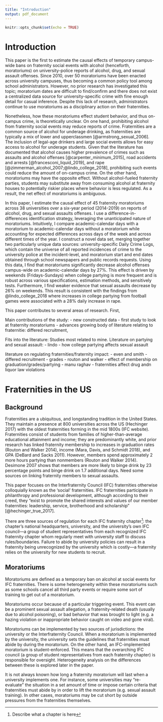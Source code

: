 ```yaml
---
title: "Introduction"
output: pdf_document
---
```


```r
knitr::opts_chunk$set(echo = TRUE)
```

# Introduction

This paper is the first to estimate the causal effects of temporary campus-wide bans on fraternity social events with alcohol (henceforth, moratoriums) on university-police reports of alcohol, drug, and sexual assault offenses. Since 2010, over 50 moratoriums have been enacted across university campuses, thus becoming a common policy tool among school administrators. However, no prior research has investigated this topic; moratorium dates are difficult to find/confirm and there does not exist a centralized data source for university-specific crime with fine enough detail for casual inference. Despite this lack of research, administrators continue to use moratoriums as a disciplinary action on their fraternities.

Nonetheless, how these moratoriums effect student behavior, and thus on-campus crime, is theoretically unclear. On one hand, prohibiting alcohol from fraternity social events may reduce reports of crime. Fraternities are a common source of alcohol for underage drinking, as fraternities are typically a mix of lower and upperclassmen [@armstrong_sexual_2006]. The inclusion of legal-age drinkers and large social events allows for easy access to alcohol for underage students. Given that the literature has documented that alcohol causes higher prevalence of crimes such as assaults and alcohol offenses [@carpenter_minimum_2015], road accidents and arrests [@francesconi_liquid_2019], and rape [@zimmerman_alcohol_2007;@lindo_college_2018], prohibiting such events could reduce the amount of on-campus crime. On the other hand, moratoriums may have the opposite effect. Without alcohol-fueled fraternity parties, students may substitute away from consuming alcohol at fraternity houses to potentially riskier places where behavior is less regulated. As a result, the net effect of moratoriums is ambiguous. 

In this paper, I estimate the causal effect of 45 fraternity moratoriums across 38 universities over a six-year period (2014-2019) on reports of alcohol, drug, and sexual assaults offenses. I use a difference-in-differences identification strategy, leveraging the unanticipated nature of moratoriums. Intuitively, I compare academic-calendar days with a moratorium to academic-calendar days without a moratorium while accounting for expected differences across days of the week and across different times of the year. I construct a novel data set, merging together two particularly unique data sources: university-specific Daily Crime Logs, which contain the universe of all reported incidences of crime to the university police at the incident-level, and moratorium start and end dates obtained through school newspapers and public records requests. Using this data, I find that moratoriums significantly decrease alcohol offenses campus-wide on academic-calendar days by 27%. This effect is driven by weekends (Fridays-Sundays) when college partying is more frequent and is robust across various specifications, estimation methods, and sensitively tests. Furthermore, I find weaker evidence that sexual assaults decrease by 26% on weekends. This result is consistent with the findings from @lindo_college_2018 where increases in college partying from football games were associated with a 28% daily increase in rape.

This paper contributes to several areas of research. First, 

Main contributions of the study:
- new constructed data
- first study to look at fraternity moratoriums
- advances growing body of literature relating to fraternitie: differed recruitment, 

Fits into the literature:
Studies most related to mine. Literature on partying and sexual assault:
- lindo - how college partying affects sexual assault

literature on regulating fraternities/fraternity impact:
- even and smith - differed recruitment - grades 
- routon and walker - effect of membership on graduation/grades/partying
- manu raghav - fraternities affect drug andn liquor law violations

# Fraternities in the US

## Background

Fraternities are a ubiquitous, and longstanding tradition in the United States. They maintain a presence at 800 universities across the US (Hechinger 2017) with the oldest fraternities forming in the mid 1800s (IFC website). Fraternities consist of students from families of higher-than-average educational attainment and income; they are predominantly white, and prior research has linked fraternity membership to increases in graduation rates (Routon and Walker 2014), income (Mara, Davis, and Schmidt 2018), and GPA (DeBard and Sacks 2011). However, members spend approximately 2 more hours partying than nonmembers (Routon and Walker 2014). Desimone 2007 shows that members are more likely to binge drink by 23 percentage points and binge drink on 1.7 additional days. Need some sources on linking fraternity members to sexual assaults.

This paper focuses on the Interfraternity Council (IFC) fraternities otherwise colloquially known as the ‘social’ fraternities. IFC fraternities participate in philanthropy and professional development, although according to their creed, they “exist to promote the shared interests and values of our member fraternities: leadership, service, brotherhood and scholarship” [@hechinger_true_2017].


There are three sources of regulation for each IFC fraternity chapter^[Describe what a chapter is here]: the chapter’s national headquarters, university, and the university’s own IFC council—a group of student representatives from each recognized IFC fraternity chapter whom regularly meet with university staff to discuss rules/boundaries. Failure to abide by university policies can result in a fraternity being unrecognized by the university which is costly—a fraternity relies on the university for new students to recruit.  

## Moratoriums

Moratoriums are defined as a temporary ban on alcohol at social events for IFC fraternities. There is some heterogeneity within these moratoriums such as some schools cancel all third party events or require some sort of training to get out of a moratorium.

Moratoriums occur because of a particular triggering event. This event can be a prominent sexual assault allegation, a fraternity-related death (usually due to alcohol poisoning), or bad behavior that was brought to light (e.g. a hazing violation or inappropriate behavior caught on video and gone viral).

Moratoriums can be implemented by two sources of jurisdictions: the university or the Interfraternity Council. When a moratorium is implemented by the university, the university sets the guidelines that fraternities must abide by during the moratorium. On the other hand, an IFC-implemented moratorium is student-enforced. This means that the overarching IFC council (a group of student representatives from each fraternity chapter) is responsible for oversight. Heterogeneity analysis on the differences between these is explored later in the paper.

It is not always known how long a fraternity moratorium will last when a university implements one. For instance, some universities may “re-evaluate” the situation in a set amount of time or impose certain criteria that fraternities must abide by in order to lift the moratorium (e.g. sexual assault training). In other cases, moratoriums may be cut short by outside pressures from the fraternities themselves.
